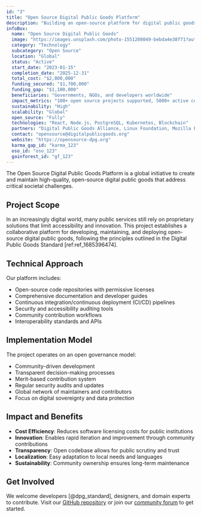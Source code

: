 ```yaml
---
id: "3"
title: "Open Source Digital Public Goods Platform"
description: "Building an open-source platform for digital public goods to enhance transparency and collaboration in public services."
infoBox:
  name: "Open Source Digital Public Goods"
  image: "https://images.unsplash.com/photo-1551288049-bebda4e38f71?auto=format&fit=crop&w=800&q=80"
  category: "Technology"
  subcategory: "Open Source"
  location: "Global"
  status: "Active"
  start_date: "2023-01-15"
  completion_date: "2025-12-31"
  total_cost: "$2,800,000"
  funding_secured: "$1,700,000"
  funding_gap: "$1,100,000"
  beneficiaries: "Governments, NGOs, and developers worldwide"
  impact_metrics: "100+ open source projects supported, 5000+ active contributors, 10M+ downloads"
  sustainability: "High"
  scalability: "Global"
  open_source: "Fully"
  technologies: "React, Node.js, PostgreSQL, Kubernetes, Blockchain"
  partners: "Digital Public Goods Alliance, Linux Foundation, Mozilla Foundation"
  contact: "opensource@digitalpublicgoods.org"
  website: "https://opensource-dpg.org"
  karma_gap_id: "karma_123"
  oso_id: "oso_123"
  gainforest_id: "gf_123"
---
```


The Open Source Digital Public Goods Platform is a global initiative to create and maintain high-quality, open-source digital public goods that address critical societal challenges.

## Project Scope

In an increasingly digital world, many public services still rely on proprietary solutions that limit accessibility and innovation. This project establishes a collaborative platform for developing, maintaining, and deploying open-source digital public goods, following the principles outlined in the Digital Public Goods Standard [ref:ref_1685396474].

## Technical Approach

Our platform includes:

- Open-source code repositories with permissive licenses
- Comprehensive documentation and developer guides
- Continuous integration/continuous deployment (CI/CD) pipelines
- Security and accessibility auditing tools
- Community contribution workflows
- Interoperability standards and APIs

## Implementation Model

The project operates on an open governance model:

- Community-driven development
- Transparent decision-making processes
- Merit-based contribution system
- Regular security audits and updates
- Global network of maintainers and contributors
- Focus on digital sovereignty and data protection

## Impact and Benefits

- **Cost Efficiency**: Reduces software licensing costs for public institutions
- **Innovation**: Enables rapid iteration and improvement through community contributions
- **Transparency**: Open codebase allows for public scrutiny and trust
- **Localization**: Easy adaptation to local needs and languages
- **Sustainability**: Community ownership ensures long-term maintenance

## Get Involved

We welcome developers [@dpg_standard], designers, and domain experts to contribute. Visit our [GitHub repository](https://github.com/opensource-dpg) or join our [community forum](https://forum.opensource-dpg.org) to get started.